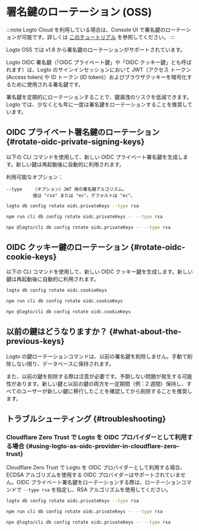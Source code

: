 
# 署名鍵のローテーション (OSS)

:::note
Logto Cloud を利用している場合は、Console UI で署名鍵のローテーションが可能です。詳しくは [このチュートリアル](/developers/signing-keys/#rotate-signing-keys-from-console-ui) を参照してください。
:::

Logto OSS では v1.8 から署名鍵のローテーションがサポートされています。

Logto OIDC 署名鍵（「OIDC プライベート鍵」や「OIDC クッキー鍵」とも呼ばれます）は、Logto のサインインセッションにおいて JWT（アクセス トークン (Access token) や ID トークン (ID token)）およびブラウザクッキーを暗号化するために使用される署名鍵です。

署名鍵を定期的にローテーションすることで、鍵漏洩のリスクを低減できます。Logto では、少なくとも年に一度は署名鍵をローテーションすることを推奨しています。

## OIDC プライベート署名鍵のローテーション \{#rotate-oidc-private-signing-keys}

以下の CLI コマンドを使用して、新しい OIDC プライベート署名鍵を生成します。新しい鍵は再起動後に自動的に利用されます。

利用可能なオプション：

```
--type    （オプション）JWT 用の署名鍵アルゴリズム。
          値は "rsa" または "ec"。デフォルトは "ec"。
```

<Tabs groupId="cmd">

  <TabItem value="cli" label="CLI">

```bash
logto db config rotate oidc.privateKeys --type rsa
```

  </TabItem>
  <TabItem value="Local" label="local">

```bash
npm run cli db config rotate oidc.privateKeys -- --type rsa
```

  </TabItem>
  <TabItem value="npx" label="npx">

```bash
npx @logto/cli db config rotate oidc.privateKeys -- --type rsa
```

  </TabItem>

</Tabs>

## OIDC クッキー鍵のローテーション \{#rotate-oidc-cookie-keys}

以下の CLI コマンドを使用して、新しい OIDC クッキー鍵を生成します。新しい鍵は再起動後に自動的に利用されます。

<Tabs groupId="cmd">

  <TabItem value="cli" label="CLI">

```bash
logto db config rotate oidc.cookieKeys
```

  </TabItem>
  <TabItem value="Local" label="local">

```bash
npm run cli db config rotate oidc.cookieKeys
```

  </TabItem>
  <TabItem value="npx" label="npx">

```bash
npx @logto/cli db config rotate oidc.cookieKeys
```

  </TabItem>

</Tabs>

## 以前の鍵はどうなりますか？ \{#what-about-the-previous-keys}

Logto の鍵ローテーションコマンドは、以前の署名鍵を削除しません。手動で削除しない限り、データベースに保持されます。

また、以前の鍵を削除する際は注意が必要です。予期しない問題が発生する可能性があります。新しい鍵と以前の鍵の両方を一定期間（例：2 週間）保持し、すべてのユーザーが新しい鍵に移行したことを確認してから削除することを推奨します。

## トラブルシューティング \{#troubleshooting}

### Cloudflare Zero Trust で Logto を OIDC プロバイダーとして利用する場合 \{#using-logto-as-oidc-provider-in-cloudflare-zero-trust}

Cloudflare Zero Trust で Logto を OIDC プロバイダーとして利用する場合、ECDSA アルゴリズムを使用する OIDC プロバイダーはサポートされていません。OIDC プライベート署名鍵をローテーションする際は、ローテーションコマンドで `--type rsa` を指定し、RSA アルゴリズムを使用してください。

<Tabs groupId="cmd-cloudflare-zero-trust">
  <TabItem value="cli" label="CLI">

```bash
logto db config rotate oidc.privateKeys --type rsa
```

  </TabItem>
  <TabItem value="Local" label="local">

```bash
npm run cli db config rotate oidc.privateKeys -- --type rsa
```

  </TabItem>
  <TabItem value="npx" label="npx">

```bash
npx @logto/cli db config rotate oidc.privateKeys -- --type rsa
```

  </TabItem>
</Tabs>
